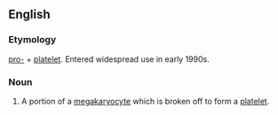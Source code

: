 ==English==

===Etymology===
[[pro-]] + [[platelet]]. Entered widespread use in early 1990s.

===Noun===
{{en-noun}}

# {{lb|en|hematology}} A portion of a [[megakaryocyte]] which is broken off to form a [[platelet]].